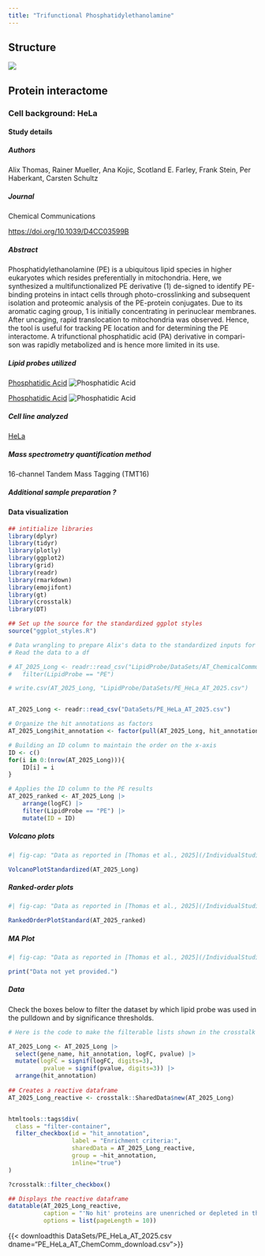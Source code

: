 ```yaml
---
title: "Trifunctional Phosphatidylethanolamine"
---
```



## Structure

:::{.border}
![](Structures/PhosphatidylethanolamineStructure.png)
:::

## Protein interactome

### Cell background: HeLa

::: {.callout-note collapse="true"}

#### Study details


##### Authors
Alix Thomas, Rainer Mueller, Ana Kojic, Scotland E. Farley, Frank Stein, Per Haberkant, Carsten Schultz

##### Journal
Chemical Communications

<https://doi.org/10.1039/D4CC03599B>{target="_blank"}

##### Abstract
Phosphatidylethanolamine (PE) is a ubiquitous lipid species in higher eukaryotes which resides preferentially in mitochondria. Here, we synthesized a multifunctionalized PE derivative (1) de-signed to identify PE-binding proteins in intact cells through photo-crosslinking and subsequent isolation and proteomic analysis of the PE-protein conjugates. Due to its aromatic caging group, 1 is initially concentrating in perinuclear membranes. After uncaging, rapid translocation to mitochondria was observed. Hence, the tool is useful for tracking PE location and for determining the PE interactome. A trifunctional phosphatidic acid (PA) derivative in compari-son was rapidly metabolized and is hence more limited in its use.

##### Lipid probes utilized

<a href="/LipidProbe/PhosphatidicAcid.qmd" class="hover-preview">Phosphatidic Acid</a>
<span class="hover-image">
  <img src="/LipidProbe/Structures/PhosphatidicAcid_Structure.png" alt="Phosphatidic Acid" />
</span>

<a href="/LipidProbe/Phosphatidylethanolamine.qmd" class="hover-preview">Phosphatidic Acid</a>
<span class="hover-image">
  <img src="/LipidProbe/Structures/PhosphatidylethanolamineStructure.png" alt="Phosphatidic Acid" />
</span>

##### Cell line analyzed

[HeLa](https://www.atcc.org/products/ccl-2){target="_blank"} 

##### Mass spectrometry quantification method

16-channel Tandem Mass Tagging (TMT16)

##### Additional sample preparation <span class="help-symbol" title="e.g. sub-cellular fractionation, depletion, etc.">?</span>
:::

#### Data visualization
 
```r

## intitialize libraries
library(dplyr)
library(tidyr)
library(plotly)
library(ggplot2)
library(grid)
library(readr)
library(rmarkdown)
library(emojifont)
library(gt)
library(crosstalk)
library(DT)

## Set up the source for the standardized ggplot styles
source("ggplot_styles.R")
```

```r

# Data wrangling to prepare Alix's data to the standardized inputs for my plotting functions.
# Read the data to a df

# AT_2025_Long <- readr::read_csv("LipidProbe/DataSets/AT_ChemicalCommunications_2025_download.csv") |>
# 	filter(LipidProbe == "PE")

# write.csv(AT_2025_Long, "LipidProbe/DataSets/PE_HeLa_AT_2025.csv")


AT_2025_Long <- readr::read_csv("DataSets/PE_HeLa_AT_2025.csv") 

# Organize the hit annotations as factors
AT_2025_Long$hit_annotation <- factor(pull(AT_2025_Long, hit_annotation), levels = c("enriched hit", "enriched candidate", "no hit", "NA"), ordered=TRUE)

# Building an ID column to maintain the order on the x-axis
ID <- c()
for(i in 0:(nrow(AT_2025_Long))){
	ID[i] = i
}

# Applies the ID column to the PE results
AT_2025_ranked <- AT_2025_Long |>
    arrange(logFC) |>
	filter(LipidProbe == "PE") |>
	mutate(ID = ID) 

```

::: {.panel-tabset}

##### Volcano plots

:::{.border}
```r
#| fig-cap: "Data as reported in [Thomas et al., 2025](/IndividualStudies/AT_2025.qmd). Volcano plots depict the relative enrichment of each protein versus non-crosslinked control (x-axis) and the statistical significance of each protein following a Student's t-test (y-axis, -log10 transformed). The left panel depicts the results of a pulldown using trifunctionalized phosphatidic acid; the right panel depicts the results of the pulldown using trifunctionalized phosphatidylethanolamine. Black proteins are unenriched or depleted in the presence of probe, Purple enriched candidates are defined as proteins with a false discovery rate less than 0.2 and a fold change of at least 1.5-fold, and Orange enriched hits are defined as proteins with a false discovery rate less than 0.05 and a fold change of at least 2-fold in the +UV over the -UV)."

VolcanoPlotStandardized(AT_2025_Long)

```
:::


##### Ranked-order plots

:::{.border}
```r
#| fig-cap: "Data as reported in [Thomas et al., 2025](/IndividualStudies/AT_2025.qmd). Ranked-order plots depict the relative enrichment of each protein versus non-crosslinked control (y-axis) from lowest to highest. The left panel depicts the results of a pulldown using trifunctionalized phosphatidic acid; the right panel depicts the results of the pulldown using trifunctionalized phosphatidylethanolamine. Black proteins are unenriched or depleted in the presence of probe, Purple enriched candidates are defined as proteins with a false discovery rate less than 0.2 and a fold change of at least 1.5-fold, and Orange enriched hits are defined as proteins with a false discovery rate less than 0.05 and a fold change of at least 2-fold in the +UV over the -UV)."

RankedOrderPlotStandard(AT_2025_ranked)
```
:::


##### MA Plot

:::{.border}
```r
#| fig-cap: "Data as reported in [Thomas et al., 2025](/IndividualStudies/AT_2025.qmd). MA plots depict the average abundance of each protein in the crosslinked and uncrosslinked conditions (x-axis) versus the log2-transformed fold-change between the crosslinked and uncrosslinked conditions (y-axis). Black proteins are unenriched or depleted in the presence of probe, Purple enriched candidates are defined as proteins with a false discovery rate less than 0.2 and a fold change of at least 1.5-fold, and Orange enriched hits are defined as proteins with a false discovery rate less than 0.05 and a fold change of at least 2-fold in the +UV over the -UV)."

print("Data not yet provided.")

```

:::



##### Data

Check the boxes below to filter the dataset by which lipid probe was used in the pulldown and by significance thresholds.

:::{.border}
```r

# Here is the code to make the filterable lists shown in the crosstalk table below

AT_2025_Long <- AT_2025_Long |>
  select(gene_name, hit_annotation, logFC, pvalue) |>
  mutate(logFC = signif(logFC, digits=3),
          pvalue = signif(pvalue, digits=3)) |>
  arrange(hit_annotation)
  
## Creates a reactive dataframe
AT_2025_Long_reactive <- crosstalk::SharedData$new(AT_2025_Long)


htmltools::tags$div(
  class = "filter-container",
  filter_checkbox(id = "hit_annotation",
                  label = "Enrichment criteria:", 
                  sharedData = AT_2025_Long_reactive,
                  group = ~hit_annotation,
                  inline="true")
)

?crosstalk::filter_checkbox()

## Displays the reactive dataframe
datatable(AT_2025_Long_reactive,
          caption = "'No hit' proteins are unenriched or depleted in the presence of probe, 'enriched candidates' are defined as proteins with a false discovery rate less than 0.2 and a fold change of at least 1.5-fold, and 'enriched hits' are defined as proteins with a false discovery rate less than 0.05 and a fold change of at least 2-fold in the +UV over the -UV", 
          options = list(pageLength = 10))
```
:::

{{< downloadthis DataSets/PE_HeLa_AT_2025.csv dname="PE_HeLa_AT_ChemComm_download.csv">}}

:::